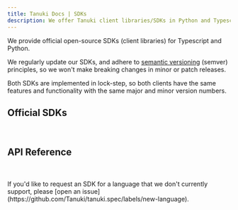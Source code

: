 ```yaml
---
title: Tanuki Docs | SDKs
description: We offer Tanuki client libraries/SDKs in Python and Typescript
---
```


We provide official open-source SDKs (client libraries) for Typescript and Python.

We regularly update our SDKs, and adhere to [semantic versioning](https://semver.org/) (semver) principles, so we won't make breaking changes in minor or patch releases.

Both SDKs are implemented in lock-step, so both clients have the same features and functionality with the same major and minor version numbers.

## Official SDKs 

<br />
<Cards>
  <Card
    title="Typescript"
    icon="fa-brands fa-js"
    href="https://github.com/Tanuki/tanuki.ts"
  />
  <Card
    title="Python"
    icon="fa-brands fa-python"
    href="https://github.com/Tanuki/tanuki.py"
  />
</Cards>

## API Reference
<br />
<Cards>
  <Card
    title="Typescript"
    icon="fa-brands fa-js"
    href="./docs/pages/typescript/api-reference"
  />
  <Card
    title="Python"
    icon="fa-brands fa-python"
    href="./docs/pages/python/api-reference"
  />
</Cards>
<br />

<Callout intent="info">
If you'd like to request an SDK for a language that we don't currently support, please [open an issue](https://github.com/Tanuki/tanuki.spec/labels/new-language).
</Callout>
